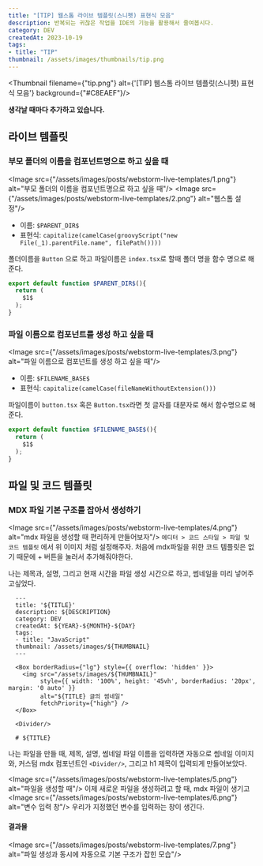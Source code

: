 ```yaml
---
title: "[TIP] 웹스톰 라이브 템플릿(스니펫) 표현식 모음"
description: 반복되는 귀찮은 작업을 IDE의 기능을 활용해서 줄여봅시다.
category: DEV
createdAt: 2023-10-19
tags:
- title: "TIP"
thumbnail: /assets/images/thumbnails/tip.png
---
```


<Thumbnail filename={"tip.png"} alt={'[TIP] 웹스톰 라이브 템플릿(스니펫) 표현식 모음'} background={"#C8EAEF"}/>
<Divider/>

<Alert><b>생각날 때마다 추가하고 있습니다.</b></Alert>

## 라이브 템플릿
### 부모 폴더의 이름을 컴포넌트명으로 하고 싶을 때
<Image src={"/assets/images/posts/webstorm-live-templates/1.png"} alt="부모 폴더의 이름을 컴포넌트명으로 하고 싶을 때"/>
<Image src={"/assets/images/posts/webstorm-live-templates/2.png"} alt="웹스톰 설정"/>
- 이름: `$PARENT_DIR$`
- 표현식: `capitalize(camelCase(groovyScript("new File(_1).parentFile.name", filePath())))`

폴더이름을 `Button` 으로 하고 파일이름은 `index.tsx`로 할때 폴더 명을 함수 명으로 해준다.

```js title="템플릿 텍스트"
export default function $PARENT_DIR$(){
  return (
    $1$
  );
}
```
<Divider/>

### 파일 이름으로 컴포넌트를 생성 하고 싶을 때
<Image src={"/assets/images/posts/webstorm-live-templates/3.png"} alt="파일 이름으로 컴포넌트를 생성 하고 싶을 때"/>
- 이름: `$FILENAME_BASE$`
- 표현식: `capitalize(camelCase(fileNameWithoutExtension()))`

파일이름이 `button.tsx` 혹은 `Button.tsx`라면
첫 글자를 대문자로 해서 함수명으로 해준다.

```js
export default function $FILENAME_BASE$(){
  return (
    $1$
  );
}
```

## 파일 및 코드 템플릿

### MDX 파일 기본 구조를 잡아서 생성하기
<Image src={"/assets/images/posts/webstorm-live-templates/4.png"} alt="mdx 파일을 생성할 때 편리하게 만들어보자"/>
`에디터 > 코드 스타일 > 파일 및 코드 템플릿` 에서 위 이미지 처럼 설정해주자.
처음에 mdx파일을 위한 코드 템플릿은 없기 때문에 + 버튼을 눌러서 추가해줘야한다.

나는 제목과, 설명, 그리고 현재 시간을 파일 생성 시간으로 하고, 썸네일을 미리 넣어주고싶었다.

```웹스톰-설정
  ---
  title: '${TITLE}'
  description: ${DESCRIPTION}
  category: DEV
  createdAt: ${YEAR}-${MONTH}-${DAY}
  tags:
  - title: "JavaScript"
  thumbnail: /assets/images/${THUMBNAIL}
  ---

  <Box borderRadius={"lg"} style={{ overflow: 'hidden' }}>
    <img src="/assets/images/${THUMBNAIL}"
         style={{ width: '100%', height: '45vh', borderRadius: '20px', margin: '0 auto' }}
         alt="${TITLE} 글의 썸네일"
         fetchPriority={"high"} />
  </Box>

  <Divider/>

  # ${TITLE}
```
나는 파일을 만들 때, 제목, 설명, 썸네일 파일 이름을 입력하면 자동으로 썸네일 이미지와,
커스텀 mdx 컴포넌트인 `<Divider/>`, 그리고 h1 제목이 입력되게 만들어보았다.

<Image src={"/assets/images/posts/webstorm-live-templates/5.png"} alt="파일을 생성할 때"/>
이제 새로운 파일을 생성하려고 할 때, mdx 파일이 생기고
<Image src={"/assets/images/posts/webstorm-live-templates/6.png"} alt="변수 입력 창"/>
우리가 지정했던 변수를 입력하는 창이 생긴다.

#### 결과물
<Image src={"/assets/images/posts/webstorm-live-templates/7.png"} alt="파일 생성과 동시에 자동으로 기본 구조가 잡힌 모습"/>






